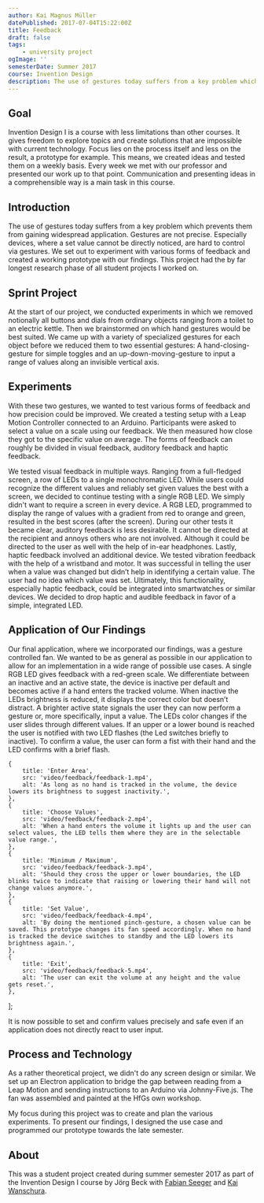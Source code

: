 ```yaml
---
author: Kai Magnus Müller
datePublished: 2017-07-04T15:22:00Z
title: Feedback
draft: false
tags:
    - university project
ogImage: ''
semesterDate: Summer 2017
course: Invention Design
description: The use of gestures today suffers from a key problem which prevents them from gaining widespread application. Gestures are not precise. We set out to experiment with various forms of feedback and created a working prototype with our findings.
---
```


<Figure
	alt="The use of gestures today suffers from a key problem which prevents them from gaining widespread application. Gestures are not precise. We set out to experiment with various forms of feedback and created a working prototype with our findings."
	src="/video/feedback/feedback-4.mp4"
	type="video"
	aspectRatio="16/9"></Figure>

## Goal

Invention Design I is a course with less limitations than other courses. It gives freedom to explore topics and create solutions that are impossible with current technology. Focus lies on the process itself and less on the result, a prototype for example. This means, we created ideas and tested them on a weekly basis. Every week we met with our professor and presented our work up to that point. Communication and presenting ideas in a comprehensible way is a main task in this course.

## Introduction

The use of gestures today suffers from a key problem which prevents them from gaining widespread application. Gestures are not precise. Especially devices, where a set value cannot be directly noticed, are hard to control via gestures. We set out to experiment with various forms of feedback and created a working prototype with our findings. This project had the by far longest research phase of all student projects I worked on.

## Sprint Project

At the start of our project, we conducted experiments in which we removed notionally all buttons and dials from ordinary objects ranging from a toilet to an electric kettle. Then we brainstormed on which hand gestures would be best suited. We came up with a variety of specialized gestures for each object before we reduced them to two essential gestures: A hand-closing-gesture for simple toggles and an up-down-moving-gesture to input a range of values along an invisible vertical axis.

<Figure
	alt="During our sprint project we decided on a hand-closing-gesture for simple toggles and an up-down-moving-gesture to input a range of values."
	src="/video/feedback/feedback-sprint-gestures.mp4"
	type="video"
	aspectRatio="16/9"></Figure>

## Experiments

With these two gestures, we wanted to test various forms of feedback and how precision could be improved. We created a testing setup with a Leap Motion Controller connected to an Arduino. Participants were asked to select a value on a scale using our feedback. We then measured how close they got to the specific value on average. The forms of feedback can roughly be divided in visual feedback, auditory feedback and haptic feedback.

We tested visual feedback in multiple ways. Ranging from a full-fledged screen, a row of LEDs to a single monochromatic LED. While users could recognize the different values and reliably set given values the best with a screen, we decided to continue testing with a single RGB LED. We simply didn't want to require a screen in every device. A RGB LED, programmed to display the range of values with a gradient from red to orange and green, resulted in the best scores (after the screen). During our other tests it became clear, auditory feedback is less desirable. It cannot be directed at the recipient and annoys others who are not involved. Although it could be directed to the user as well with the help of in-ear headphones. Lastly, haptic feedback involved an additional device. We tested vibration feedback with the help of a wristband and motor. It was successful in telling the user when a value was changed but didn’t help in identifying a certain value. The user had no idea which value was set. Ultimately, this functionality, especially haptic feedback, could be integrated into smartwatches or similar devices. We decided to drop haptic and audible feedback in favor of a simple, integrated LED.

<Figure
	alt="One of our early experiments consisted of a single LED to give feedback."
	src="https://res.cloudinary.com/dm3a0qioc/image/upload/v1678141346/feedback-test_km8qgr.jpg"
	width="1932" height="979"></Figure>

## Application of Our Findings

Our final application, where we incorporated our findings, was a gesture controlled fan. We wanted to be as general as possible in our application to allow for an implementation in a wide range of possible use cases. A single RGB LED gives feedback with a red-green scale. We differentiate between an inactive and an active state, the device is inactive per default and becomes active if a hand enters the tracked volume. When inactive the LEDs brightness is reduced, it displays the correct color but doesn’t distract. A brighter active state signals the user they can now perform a gesture or, more specifically, input a value. The LEDs color changes if the user slides through different values. If an upper or a lower bound is reached the user is notified with two LED flashes (the Led switches briefly to inactive). To confirm a value, the user can form a fist with their hand and the LED confirms with a brief flash.

	{
		title: 'Enter Area',
		src: 'video/feedback/feedback-1.mp4',
		alt: 'As long as no hand is tracked in the volume, the device lowers its brightness to suggest inactivity.',
	},
	{
		title: 'Choose Values',
		src: 'video/feedback/feedback-2.mp4',
		alt: 'When a hand enters the volume it lights up and the user can select values, the LED tells them where they are in the selectable value range.',
	},
	{
		title: 'Minimum / Maximum',
		src: 'video/feedback/feedback-3.mp4',
		alt: 'Should they cross the upper or lower boundaries, the LED blinks twice to indicate that raising or lowering their hand will not change values anymore.',
	},
	{
		title: 'Set Value',
		src: 'video/feedback/feedback-4.mp4',
		alt: 'By doing the mentioned pinch-gesture, a chosen value can be saved. This prototype changes its fan speed accordingly. When no hand is tracked the device switches to standby and the LED lowers its brightness again.',
	},
	{
		title: 'Exit',
		src: 'video/feedback/feedback-5.mp4',
		alt: 'The user can exit the volume at any height and the value gets reset.',
	},
];

<UseCase client:visible srcSet={_srcSet2} aspectRatio="16/9"></UseCase>

It is now possible to set and confirm values precisely and safe even if an application does not directly react to user input.

## Process and Technology

As a rather theoretical project, we didn't do any screen design or similar. We set up an Electron application to bridge the gap between reading from a Leap Motion and sending instructions to an Arduino via Johnny-Five.js. The fan was assembled and painted at the HfGs own workshop.

My focus during this project was to create and plan the various experiments. To present our findings, I designed the use case and programmed our prototype towards the late semester.

## About

This was a student project created during summer semester 2017 as part of the Invention Design I course by Jörg Beck with [Fabian Seeger](http://www.fabianseeger.com) and [Kai Wanschura](http://www.kaiwanschura.de).
